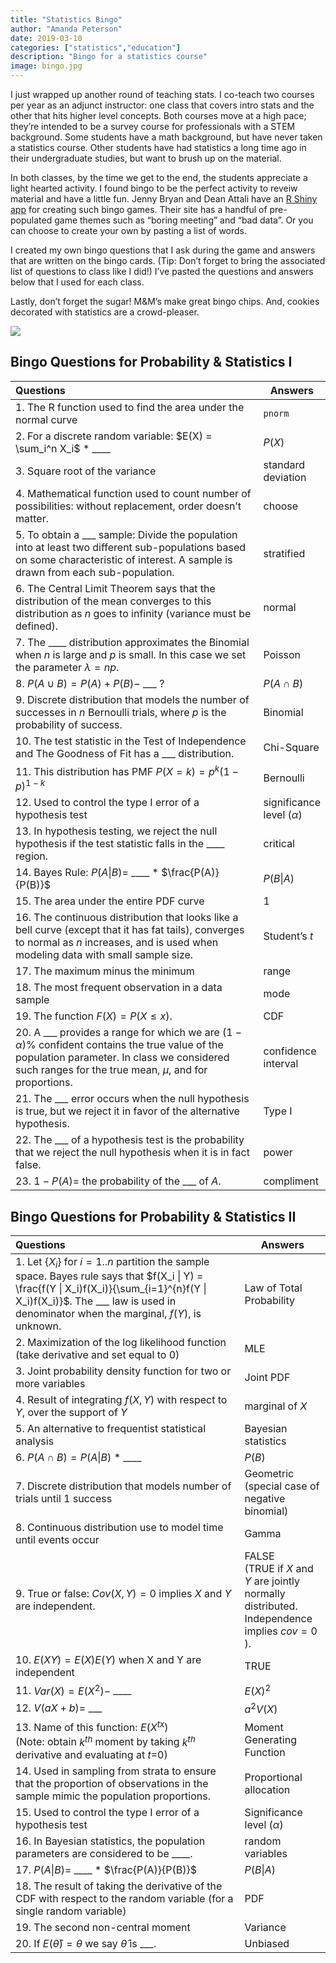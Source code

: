 ```yaml
---
title: "Statistics Bingo"
author: "Amanda Peterson"
date: 2019-03-10
categories: ["statistics","education"]
description: "Bingo for a statistics course"
image: bingo.jpg
---
```


I just wrapped up another round of teaching stats. I co-teach two courses per year as an adjunct instructor: one class that covers intro stats and the other that hits higher level concepts. Both courses move at a high pace; they're intended to be a survey course for professionals with a STEM background. Some students have a math background, but have never taken a statistics course. Other students have had statistics a long time ago in their undergraduate studies, but want to brush up on the material.

In both classes, by the time we get to the end, the students appreciate a light hearted activity. I found bingo to be the perfect activity to reveiw material and have a little fun. Jenny Bryan and Dean Attali have an [R Shiny app](https://daattali.com/shiny/bingo/) for creating such bingo games. Their site has a handful of pre-populated game themes such as "boring meeting" and "bad data". Or you can choose to create your own by pasting a list of words.

I created my own bingo questions that I ask during the game and answers that are written on the bingo cards. (Tip: Don't forget to bring the associated list of questions to class like I did!) I've pasted the questions and answers below that I used for each class.

Lastly, don't forget the sugar! M&M's make great bingo chips. And, cookies decorated with statistics are a crowd-pleaser.

![](rstats_cookies.jpg){fig-alt="cookies" fig-align="center"}

## Bingo Questions for Probability & Statistics I

+----------------------------------------------------------------------------------------------------------------------------------------------------------------------------------------------------------------+-------------------------------+
| Questions                                                                                                                                                                                                      | Answers                       |
+:===============================================================================================================================================================================================================+===============================+
| 1\. The R function used to find the area under the normal curve                                                                                                                                                | `pnorm`                       |
+----------------------------------------------------------------------------------------------------------------------------------------------------------------------------------------------------------------+-------------------------------+
| 2\. For a discrete random variable: $E(X) = \sum_i^n X_i$ \* \_\_\_\_                                                                                                                                          | $P(X)$                        |
+----------------------------------------------------------------------------------------------------------------------------------------------------------------------------------------------------------------+-------------------------------+
| 3\. Square root of the variance                                                                                                                                                                                | standard deviation            |
+----------------------------------------------------------------------------------------------------------------------------------------------------------------------------------------------------------------+-------------------------------+
| 4\. Mathematical function used to count number of possibilities: without replacement, order doesn't matter.                                                                                                    | choose                        |
+----------------------------------------------------------------------------------------------------------------------------------------------------------------------------------------------------------------+-------------------------------+
| 5\. To obtain a \_\_\_ sample: Divide the population into at least two different sub-populations based on some characteristic of interest. A sample is drawn from each sub-population.                         | stratified                    |
+----------------------------------------------------------------------------------------------------------------------------------------------------------------------------------------------------------------+-------------------------------+
| 6\. The Central Limit Theorem says that the distribution of the mean converges to this distribution as $n$ goes to infinity (variance must be defined).                                                        | normal                        |
+----------------------------------------------------------------------------------------------------------------------------------------------------------------------------------------------------------------+-------------------------------+
| 7\. The \_\_\_\_ distribution approximates the Binomial when $n$ is large and $p$ is small. In this case we set the parameter $\lambda=np$.                                                                    | Poisson                       |
+----------------------------------------------------------------------------------------------------------------------------------------------------------------------------------------------------------------+-------------------------------+
| 8\. $P(A \cup B) = P(A) + P(B) -$ \_\_\_ ?                                                                                                                                                                     | $P(A \cap B)$                 |
+----------------------------------------------------------------------------------------------------------------------------------------------------------------------------------------------------------------+-------------------------------+
| 9\. Discrete distribution that models the number of successes in $n$ Bernoulli trials, where $p$ is the probability of success.                                                                                | Binomial                      |
+----------------------------------------------------------------------------------------------------------------------------------------------------------------------------------------------------------------+-------------------------------+
| 10\. The test statistic in the Test of Independence and The Goodness of Fit has a \_\_\_ distribution.                                                                                                         | Chi-Square                    |
+----------------------------------------------------------------------------------------------------------------------------------------------------------------------------------------------------------------+-------------------------------+
| 11\. This distribution has PMF $P(X=k) = p^k(1-p)^{1-k}$                                                                                                                                                       | Bernoulli                     |
+----------------------------------------------------------------------------------------------------------------------------------------------------------------------------------------------------------------+-------------------------------+
| 12\. Used to control the type I error of a hypothesis test                                                                                                                                                     | significance level ($\alpha$) |
+----------------------------------------------------------------------------------------------------------------------------------------------------------------------------------------------------------------+-------------------------------+
| 13\. In hypothesis testing, we reject the null hypothesis if the test statistic falls in the \_\_\_\_ region.                                                                                                  | critical                      |
+----------------------------------------------------------------------------------------------------------------------------------------------------------------------------------------------------------------+-------------------------------+
| 14\. Bayes Rule: $P(A | B) =$ \_\_\_\_ \* $\frac{P(A)}{P(B)}$                                                                                                                                                  | $P(B | A)$                    |
+----------------------------------------------------------------------------------------------------------------------------------------------------------------------------------------------------------------+-------------------------------+
| 15\. The area under the entire PDF curve                                                                                                                                                                       | 1                             |
+----------------------------------------------------------------------------------------------------------------------------------------------------------------------------------------------------------------+-------------------------------+
| 16\. The continuous distribution that looks like a bell curve (except that it has fat tails), converges to normal as $n$ increases, and is used when modeling data with small sample size.                     | Student's $t$                 |
+----------------------------------------------------------------------------------------------------------------------------------------------------------------------------------------------------------------+-------------------------------+
| 17\. The maximum minus the minimum                                                                                                                                                                             | range                         |
+----------------------------------------------------------------------------------------------------------------------------------------------------------------------------------------------------------------+-------------------------------+
| 18\. The most frequent observation in a data sample                                                                                                                                                            | mode                          |
+----------------------------------------------------------------------------------------------------------------------------------------------------------------------------------------------------------------+-------------------------------+
| 19\. The function $F(X) = P(X \le x)$.                                                                                                                                                                         | CDF                           |
+----------------------------------------------------------------------------------------------------------------------------------------------------------------------------------------------------------------+-------------------------------+
| 20\. A \_\_\_ provides a range for which we are $(1-\alpha)$% confident contains the true value of the population parameter. In class we considered such ranges for the true mean, $\mu$, and for proportions. | confidence interval           |
+----------------------------------------------------------------------------------------------------------------------------------------------------------------------------------------------------------------+-------------------------------+
| 21\. The \_\_\_ error occurs when the null hypothesis is true, but we reject it in favor of the alternative hypothesis.                                                                                        | Type I                        |
+----------------------------------------------------------------------------------------------------------------------------------------------------------------------------------------------------------------+-------------------------------+
| 22\. The \_\_\_ of a hypothesis test is the probability that we reject the null hypothesis when it is in fact false.                                                                                           | power                         |
+----------------------------------------------------------------------------------------------------------------------------------------------------------------------------------------------------------------+-------------------------------+
| 23\. $1 - P(A) =$ the probability of the \_\_\_ of $A$.                                                                                                                                                        | compliment                    |
+----------------------------------------------------------------------------------------------------------------------------------------------------------------------------------------------------------------+-------------------------------+

## Bingo Questions for Probability & Statistics II

+------------------------------------------------------------------------------------------------------------------------------------------------------------------------------------------------------------------------------------+----------------------------------------------------------------------------------------+
| Questions                                                                                                                                                                                                                          | Answers                                                                                |
+:===================================================================================================================================================================================================================================+========================================================================================+
| 1\. Let {$X_i$} for $i=1..n$ partition the sample space. Bayes rule says that $f(X_i | Y) = \frac{f(Y | X_i)f(X_i)}{\sum_{i=1}^{n}f(Y | X_i)f(X_i)}$. The \_\_\_ law is used in denominator when the marginal, $f(Y)$, is unknown. | Law of Total Probability                                                               |
+------------------------------------------------------------------------------------------------------------------------------------------------------------------------------------------------------------------------------------+----------------------------------------------------------------------------------------+
| 2\. Maximization of the log likelihood function (take derivative and set equal to 0)                                                                                                                                               | MLE                                                                                    |
+------------------------------------------------------------------------------------------------------------------------------------------------------------------------------------------------------------------------------------+----------------------------------------------------------------------------------------+
| 3\. Joint probability density function for two or more variables                                                                                                                                                                   | Joint PDF                                                                              |
+------------------------------------------------------------------------------------------------------------------------------------------------------------------------------------------------------------------------------------+----------------------------------------------------------------------------------------+
| 4\. Result of integrating $f(X,Y)$ with respect to $Y$, over the support of $Y$                                                                                                                                                    | marginal of $X$                                                                        |
+------------------------------------------------------------------------------------------------------------------------------------------------------------------------------------------------------------------------------------+----------------------------------------------------------------------------------------+
| 5\. An alternative to frequentist statistical analysis                                                                                                                                                                             | Bayesian statistics                                                                    |
+------------------------------------------------------------------------------------------------------------------------------------------------------------------------------------------------------------------------------------+----------------------------------------------------------------------------------------+
| 6\. $P(A \cap B) = P(A | B)$ \* \_\_\_\_                                                                                                                                                                                           | $P(B)$                                                                                 |
+------------------------------------------------------------------------------------------------------------------------------------------------------------------------------------------------------------------------------------+----------------------------------------------------------------------------------------+
| 7\. Discrete distribution that models number of trials until 1 success                                                                                                                                                             | Geometric (special case of negative binomial)                                          |
+------------------------------------------------------------------------------------------------------------------------------------------------------------------------------------------------------------------------------------+----------------------------------------------------------------------------------------+
| 8\. Continuous distribution use to model time until events occur                                                                                                                                                                   | Gamma                                                                                  |
+------------------------------------------------------------------------------------------------------------------------------------------------------------------------------------------------------------------------------------+----------------------------------------------------------------------------------------+
| 9\. True or false: $Cov(X,Y)=0$ implies $X$ and $Y$ are independent.                                                                                                                                                               | FALSE\                                                                                 |
|                                                                                                                                                                                                                                    | (TRUE if $X$ and $Y$ are jointly normally distributed. Independence implies $cov=0$ ). |
+------------------------------------------------------------------------------------------------------------------------------------------------------------------------------------------------------------------------------------+----------------------------------------------------------------------------------------+
| 10\. $E(XY) = E(X)E(Y)$ when X and Y are independent                                                                                                                                                                               | TRUE                                                                                   |
+------------------------------------------------------------------------------------------------------------------------------------------------------------------------------------------------------------------------------------+----------------------------------------------------------------------------------------+
| 11\. $Var(X) = E(X^2) -$ \_\_\_\_                                                                                                                                                                                                  | $E(X)^2$                                                                               |
+------------------------------------------------------------------------------------------------------------------------------------------------------------------------------------------------------------------------------------+----------------------------------------------------------------------------------------+
| 12\. $V(aX+b) =$ \_\_\_                                                                                                                                                                                                            | $a^2V(X)$                                                                              |
+------------------------------------------------------------------------------------------------------------------------------------------------------------------------------------------------------------------------------------+----------------------------------------------------------------------------------------+
| 13\. Name of this function: $E(X^{tx})$ \                                                                                                                                                                                          | Moment Generating Function                                                             |
| (Note: obtain $k^{th}$ moment by taking $k^{th}$ derivative and evaluating at $t$=0)                                                                                                                                               |                                                                                        |
+------------------------------------------------------------------------------------------------------------------------------------------------------------------------------------------------------------------------------------+----------------------------------------------------------------------------------------+
| 14\. Used in sampling from strata to ensure that the proportion of observations in the sample mimic the population proportions.                                                                                                    | Proportional allocation                                                                |
+------------------------------------------------------------------------------------------------------------------------------------------------------------------------------------------------------------------------------------+----------------------------------------------------------------------------------------+
| 15\. Used to control the type I error of a hypothesis test                                                                                                                                                                         | Significance level ($\alpha$)                                                          |
+------------------------------------------------------------------------------------------------------------------------------------------------------------------------------------------------------------------------------------+----------------------------------------------------------------------------------------+
| 16\. In Bayesian statistics, the population parameters are considered to be \_\_\_\_.                                                                                                                                              | random variables                                                                       |
+------------------------------------------------------------------------------------------------------------------------------------------------------------------------------------------------------------------------------------+----------------------------------------------------------------------------------------+
| 17\. $P(A | B) =$ \_\_\_\_ \* $\frac{P(A)}{P(B)}$                                                                                                                                                                                  | $P(B | A)$                                                                             |
+------------------------------------------------------------------------------------------------------------------------------------------------------------------------------------------------------------------------------------+----------------------------------------------------------------------------------------+
| 18\. The result of taking the derivative of the CDF with respect to the random variable (for a single random variable)                                                                                                             | PDF                                                                                    |
+------------------------------------------------------------------------------------------------------------------------------------------------------------------------------------------------------------------------------------+----------------------------------------------------------------------------------------+
| 19\. The second non-central moment                                                                                                                                                                                                 | Variance                                                                               |
+------------------------------------------------------------------------------------------------------------------------------------------------------------------------------------------------------------------------------------+----------------------------------------------------------------------------------------+
| 20\. If $E(\hat{\theta}) = \theta$ we say $\hat{\theta}$ is \_\_\_.                                                                                                                                                                | Unbiased                                                                               |
+------------------------------------------------------------------------------------------------------------------------------------------------------------------------------------------------------------------------------------+----------------------------------------------------------------------------------------+
